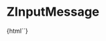 
<Meta title="Inputs/ZInputMessage" component="z-input-message" />

# ZInputMessage

<Preview>
  <Story name="ZInputMessage-sample">
    {html`<z-input-message role="alert" tabindex="0" aria-label="${text('message', 'Messaggio')}"
      message="${text('message', 'Messaggio')}"
      status="${text('status', 'error')}"
    ></z-input-message>`}
  </Story>
</Preview>

<Props of="z-input-message" />


